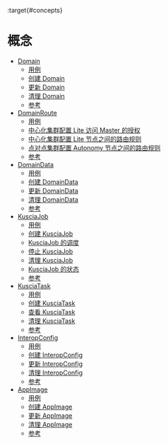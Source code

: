 :target{#concepts}

# 概念

<TableOfContents>


  - [Domain](domain_cn.mdx)
    - [用例](domain_cn.mdx#id1)
    - [创建 Domain](domain_cn.mdx#id2)
    - [更新 Domain](domain_cn.mdx#id3)
    - [清理 Domain](domain_cn.mdx#id4)
    - [参考](domain_cn.mdx#id5)
  - [DomainRoute](domainroute_cn.mdx)
    - [用例](domainroute_cn.mdx#id1)
    - [中心化集群配置 Lite 访问 Master 的授权](domainroute_cn.mdx#lite-master)
    - [中心化集群配置 Lite 节点之间的路由规则](domainroute_cn.mdx#lite)
    - [点对点集群配置 Autonomy 节点之间的路由规则](domainroute_cn.mdx#autonomy)
    - [参考](domainroute_cn.mdx#id2)
  - [DomainData](domaindata_cn.mdx)
    - [用例](domaindata_cn.mdx#id1)
    - [创建 DomainData](domaindata_cn.mdx#id2)
    - [更新 DomainData](domaindata_cn.mdx#id3)
    - [清理 DomainData](domaindata_cn.mdx#id4)
    - [参考](domaindata_cn.mdx#refer)
  - [KusciaJob](kusciajob_cn.mdx)
    - [用例](kusciajob_cn.mdx#id1)
    - [创建 KusciaJob](kusciajob_cn.mdx#create-kuscia-job)
    - [KusciaJob 的调度](kusciajob_cn.mdx#id2)
    - [停止 KusciaJob](kusciajob_cn.mdx#id5)
    - [清理 KusciaJob](kusciajob_cn.mdx#id6)
    - [KusciaJob 的状态](kusciajob_cn.mdx#id7)
    - [参考](kusciajob_cn.mdx#id8)
  - [KusciaTask](kusciatask_cn.mdx)
    - [用例](kusciatask_cn.mdx#id1)
    - [创建 KusciaTask](kusciatask_cn.mdx#id2)
    - [查看 KusciaTask](kusciatask_cn.mdx#id3)
    - [清理 KusciaTask](kusciatask_cn.mdx#id4)
    - [参考](kusciatask_cn.mdx#id5)
  - [InteropConfig](interopconfig_cn.mdx)
    - [用例](interopconfig_cn.mdx#id1)
    - [创建 InteropConfig](interopconfig_cn.mdx#id2)
    - [更新 InteropConfig](interopconfig_cn.mdx#id3)
    - [清理 InteropConfig](interopconfig_cn.mdx#id4)
    - [参考](interopconfig_cn.mdx#id5)
  - [AppImage](appimage_cn.mdx)
    - [用例](appimage_cn.mdx#id1)
    - [创建 AppImage](appimage_cn.mdx#id2)
    - [更新 AppImage](appimage_cn.mdx#id3)
    - [清理 AppImage](appimage_cn.mdx#id4)
    - [参考](appimage_cn.mdx#id5)
</TableOfContents>

